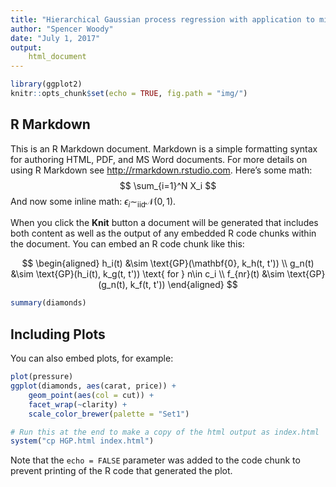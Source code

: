 ```yaml
---
title: "Hierarchical Gaussian process regression with application to microarray data"
author: "Spencer Woody"
date: "July 1, 2017"
output: 
    html_document
---
```


```r
library(ggplot2)
knitr::opts_chunk$set(echo = TRUE, fig.path = "img/")
```

## R Markdown

This is an R Markdown document. Markdown is a simple formatting syntax for authoring HTML, PDF, and MS Word documents. For more details on using R Markdown see <http://rmarkdown.rstudio.com>. Here's some math: $$ \sum_{i=1}^N X_i $$ And now some inline math: $\epsilon_i  \sim_{\text{iid}} \mathcal{N}(0, 1)$.
 
When you click the **Knit** button a document will be generated that includes both content as well as the output of any embedded R code chunks within the document. You can embed an R code chunk like this:

$$ 	\begin{aligned} h_i(t) &\sim \text{GP}(\mathbf{0}, k_h(t, t')) \\
	g_n(t) &\sim \text{GP}(h_i(t), k_g(t, t')) \text{ for } n\in c_i \\
	f_{nr}(t) &\sim \text{GP}(g_n(t), k_f(t, t')) \end{aligned} $$


```r
summary(diamonds)
```

## Including Plots

You can also embed plots, for example:

```r
plot(pressure)
ggplot(diamonds, aes(carat, price)) +
    geom_point(aes(col = cut)) + 
    facet_wrap(~clarity) + 
    scale_color_brewer(palette = "Set1")
```

```r
# Run this at the end to make a copy of the html output as index.html
system("cp HGP.html index.html")
```


Note that the `echo = FALSE` parameter was added to the code chunk to prevent printing of the R code that generated the plot.
